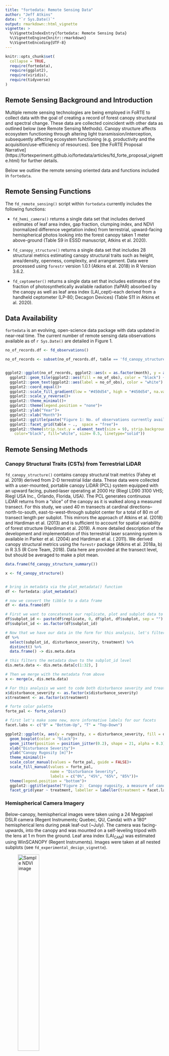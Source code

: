 ```yaml
---
title: "fortedata: Remote Sensing Data"
author: "Jeff Atkins"
date: "`r Sys.Date()`"
output: rmarkdown::html_vignette
vignette: >
  %\VignetteIndexEntry{fortedata: Remote Sensing Data}
  %\VignetteEngine{knitr::rmarkdown}
  %\VignetteEncoding{UTF-8}
---
```


```r
knitr::opts_chunk$set(
  collapse = TRUE,
  require(fortedata),
  require(ggplot2),
  require(viridis),
  require(tidyverse)
)

```

## Remote Sensing Background and Introduction
Multiple remote sensing technologies are being employed in FoRTE to collect data with the goal of creating a record of forest canopy structural and spectral change. These data are collected coincident with other data as outlined below (see Remote Sensing Methods). Canopy structure affects ecosystem functioning through altering light transmission/interception, subsequently affecting ecosystem functioning (e.g. productivity and the acquisition/use-efficiency of resources). See [the FoRTE Proposal Narrative] (https://fortexperiment.github.io/fortedata/articles/fd_forte_proposal_vignette.html) for further details. 

Below we outline the remote sensing oriented data and functions included in `fortedata`.

## Remote Sensing Functions

The `fd_remote_sensing()` script within `fortedata` currently includes the following functions:

* `fd_hemi_camera()` returns a single data set that includes derived estimates of leaf area index, gap fraction, clumping index, and NDVI (normalized difference vegetation index) from terrestrial, upward-facing hemispherical photos looking into the forest canopy taken 1 meter above-ground (Table S9 in ESSD manuscript, Atkins et al. 2020).

* `fd_canopy_structure()` returns a single data set that includes 28 structural metrics estimating canopy structural traits such as height, area/density, openness, complexity, and arrangement. Data were processed using  `forestr` version 1.0.1 (Atkins et al. 2018) in R Version 3.6.2.

* `fd_ceptometer()` returns a single data set that includes estimates of the fraction of photosynthetically available radiation (faPAR) absorbed by the canopy as well as leaf area index (LAI_cept)--each derived from a handheld ceptometer (LP-80; Decagon Devices) (Table S11 in Atkins et al. 2020).


## Data Availability

`fortedata` is an evolving, open-science data package with data updated in near-real time. The current number of remote sensing data observations available as of `r Sys.Date()` are detailed in Figure 1.
```r
no_of_records.df <- fd_observations()

no_of_records <- subset(no_of_records.df, table == 'fd_canopy_structure' | table == 'fd_hemi_camera')


ggplot2::ggplot(no_of_records, ggplot2::aes(x = as.factor(month), y = as.integer(year), fill= no_of_obs)) +
  ggplot2::geom_tile(ggplot2::aes(fill = no_of_obs), color = "black") +
  ggplot2::geom_text(ggplot2::aes(label = no_of_obs), color = "white") +
  ggplot2::coord_equal()+
  ggplot2::scale_fill_gradient(low = "#450d54", high = "#450d54", na.value = 'white')+
  ggplot2::scale_y_reverse()+
  ggplot2::theme_minimal()+
  ggplot2::theme(legend.position = "none")+
  ggplot2::ylab("Year")+
  ggplot2::xlab("Month")+
  ggplot2::ggtitle(paste("Figure 1: No. of observations currently available \nin each remote sensing function as of:", Sys.Date()))+
  ggplot2::facet_grid(table ~ .,  space = "free")+
  ggplot2::theme(strip.text.y = element_text(size = 9), strip.background = element_rect(
    color="black", fill="white", size= 0.5, linetype="solid"))

```

## Remote Sensing Methods

### Canopy Structural Traits (CSTs) from Terrestrial LiDAR

`fd_canopy_structure()` contains canopy structural trait metrics (Fahey et al. 2019) derived from 2-D terrestrial lidar data. These data were collected with a user-mounted, portable canopy LiDAR (PCL) system equipped with an upward facing, pulsed‐laser operating at 2000 Hz (Riegl LD90 3100 VHS; Riegl USA Inc., Orlando, Florida, USA). The PCL generates continuous LiDAR returns from a “slice” of the canopy as it is walked along a measured transect. For this study, we used 40 m transects at cardinal directions--north-to-south,  east-to-west--through subplot center for a total of 80 m of transect length per subplot. This mirrors the approach of Atkins et al. (2018) and Hardiman et al. (2013) and is sufficient to account for spatial variability of forest structure (Hardiman et al. 2019).  A more detailed description of the development and implementation of this terrestrial laser scanning system is available in Parker et al. (2004) and Hardiman et al. ( 2011).  We derived canopy structural metrics using the `forestr` package (Atkins et al. 2018a, b) in R 3.5 (R Core Team, 2018). Data here are provided at the transect level, but should be averaged to make a plot mean.


```r
data.frame(fd_canopy_structure_summary())
```

```r
x <- fd_canopy_structure()


# bring in metadata via the plot_metadata() function
df <- fortedata::plot_metadata()

# now we convert the tibble to a data frame
df <- data.frame(df)

# First we want to concatenate our replicate, plot and subplot data to make a subplot_id column 
df$subplot_id <- paste(df$replicate, 0, df$plot, df$subplot, sep = "")
df$subplot_id <- as.factor(df$subplot_id)

# Now that we have our data in the form for this analysis, let's filter our metadata to the subplot level.
df %>%
  select(subplot_id, disturbance_severity, treatment) %>%
  distinct() %>%
  data.frame() -> dis.meta.data

# this filters the metadata down to the subplot_id level
dis.meta.data <- dis.meta.data[c(1:32), ]

# Then we merge with the metadata from above
x <- merge(x, dis.meta.data)

# For this analysis we want to code both disturbance severity and treatment as factors
x$disturbance_severity <- as.factor(x$disturbance_severity)
x$treatment <- as.factor(x$treatment)

# forte color palette
forte_pal <- forte_colors()

# first let's make some new, more informative labels for our facets
facet.labs <- c("B" = "Bottom-Up", "T" = "Top-Down")

ggplot2::ggplot(x, aes(y = rugosity, x = disturbance_severity, fill = disturbance_severity))+
  geom_boxplot(color = "black")+
  geom_jitter(position = position_jitter(0.2), shape = 21, alpha = 0.3)+
  xlab("Disturbance Severity")+
  ylab("Canopy Rugosity [m]")+
  theme_minimal()+
  scale_color_manual(values = forte_pal, guide = FALSE)+
  scale_fill_manual(values = forte_pal,
                    name = "Disturbance Severity",
                    labels = c("0%", "45%", "65%", "85%"))+
  theme(legend.position = "bottom")+
  ggplot2::ggtitle(paste("Figure 2:  Canopy rugosity, a measure of canopy structural \n complexity by replicate, by year"))+
  facet_grid(year ~ treatment, labeller = labeller(treatment = facet.labs)) 

```

### Hemispherical Camera Imagery

Below-canopy, hemispherical images  were taken using a 24 Megapixel DSLR camera (Regent Instruments; Quebec, QU, Canda) with a 180° hemispherical lens during peak leaf-out (~July). The camera was facing-upwards, into the canopy and was mounted on a self-leveling tripod with the lens at 1 m from the ground. Leaf area index (LAI~CAM~) was estimated using WinSCANOPY (Regent Instruments). Images were taken at all nested subplots (see `fd_experimental_design_vignette`). 
  

![Sample NDVI image](https://user-images.githubusercontent.com/8354517/87794606-dd8b0c80-c814-11ea-982a-5b3ee7920d86.jpg){width=40%}
  
![REU student Evan Paris taking images of the canopy using the NDVI camera](https://user-images.githubusercontent.com/8354517/87785843-e83ea500-c806-11ea-8218-d04d0f6d3a1d.jpg){width=50%}
    
```r
fd_hemi_camera()
```

```r
x <- fd_hemi_camera()

# bring in metadata via the plot_metadata() function
df <- fortedata::plot_metadata()

# now we convert the tibble to a data frame
df <- data.frame(df)

# First we want to concatenate our replicate, plot and subplot data to make a subplot_id column 
df$subplot_id <- paste(df$replicate, 0, df$plot, df$subplot, sep = "")
df$subplot_id <- as.factor(df$subplot_id)

# Now that we have our data in the form for this analysis, let's filter our metadata to the subplot level.
df %>%
  select(subplot_id, disturbance_severity, treatment) %>%
  distinct() %>%
  data.frame() -> dis.meta.data

# this filters the metadata down to the subplot_id level
dis.meta.data <- dis.meta.data[c(1:32), ]

# Then we merge with the metadata from above
x <- merge(x, dis.meta.data)

# For this analysis we want to code both disturbance severity and treatment as factors
x$disturbance_severity <- as.factor(x$disturbance_severity)
x$treatment <- as.factor(x$treatment)

# forte color palette
forte_pal <- forte_colors()

# first let's make some new, more informative labels for our facets
facet.labs <- c("B" = "Bottom-Up", "T" = "Top-Down")

# let's look at distribution by year, by disturbance severity and treatment
ggplot(x, aes(y = lai_cam, x = disturbance_severity, fill = disturbance_severity))+
  geom_boxplot(color = "black")+
  geom_jitter(position = position_jitter(0.2), shape = 21, alpha = 0.3)+
  xlab("Disturbance Severity")+
  ylab("Leaf Area Index")+
  theme_minimal()+
  scale_color_manual(values = forte_pal, guide = FALSE)+
  scale_fill_manual(values = forte_pal,
                    name = "Disturbance Severity",
                    labels = c("0%", "45%", "65%", "85%"))+
  theme(legend.position = "bottom")+
  facet_grid(. ~ treatment, labeller = labeller(treatment = facet.labs))

```

### Light Interception

Light data--as *fpar*, the fraction of photosynthetically available radiation absorbed by the canopy--was acquired using a Decagon LP-80 handheld ceptometer (Decagon Devices; Pullman, Washington). *fpar* is the ratio of PAR above the canopy, to that measured below. *fpar* is assumed to be the difference between the two values. Below-canopy PAR measurements for each plot were taken along north-south and east-west transects (similar to PCL data above), with measurements taken every 1 to 3 m for a total of 30 - 60 measurements then averaged to make a subplot level mean of below-canopy PAR. Above-canopy PAR measurements were taken in open areas to ensure no interference from the canopy. 

```r
fd_ceptometer()
```


```r
x <- fd_ceptometer()

# bring in metadata via the plot_metadata() function
df <- fortedata::plot_metadata()

# now we converte the tibble to a data frame
df <- data.frame(df)

# First we want to concatenate our replicate, plot and subplot data to make a subplot_id column 
df$subplot_id <- paste(df$replicate, 0, df$plot, df$subplot, sep = "")
df$subplot_id <- as.factor(df$subplot_id)

# Now that we have our data in the form for this analysis, let's filter our metadata to the subplot level.
df %>%
  select(subplot_id, disturbance_severity, treatment) %>%
  distinct() %>%
  data.frame() -> dis.meta.data

# this filters the metadata down to the subplot_id level
dis.meta.data <- dis.meta.data[c(1:32), ]

# Then we merge with the metadata from above
x <- merge(x, dis.meta.data)

# For this analysis we want to code both disturbance severity and treatment as factors
x$disturbance_severity <- as.factor(x$disturbance_severity)
x$treatment <- as.factor(x$treatment)

# forte color palette
forte_pal <- forte_colors()

# first let's make some new, more informative labels for our facets
facet.labs <- c("B" = "Bottom-Up", "T" = "Top-Down")

# let's look at distribution by year, by disturbance severity and treatment
ggplot(x, aes(y = fapar, x = disturbance_severity, fill = disturbance_severity))+
  geom_boxplot(color = "black")+
  geom_jitter(position = position_jitter(0.2), shape = 21, alpha = 0.3)+
  xlab("Disturbance Severity")+
  ylab("faPAR")+
  theme_minimal()+
  scale_color_manual(values = forte_pal, guide = FALSE)+
  scale_fill_manual(values = forte_pal,
                    name = "Disturbance Severity",
                    labels = c("0%", "45%", "65%", "85%"))+
  theme(legend.position = "bottom")+
  facet_grid(. ~ treatment, labeller = labeller(treatment = facet.labs))

```

## References
[Atkins, J. W., Bohrer, G., Fahey, R. T., Hardiman, B. S., Morin, T. H., Stovall, A. E., ... & Gough, C. M. (2018). Quantifying vegetation and canopy structural complexity from terrestrial LiDAR data using the forestr r package. Methods in Ecology and Evolution, 9(10), 2057-2066.](https://besjournals.onlinelibrary.wiley.com/doi/pdf/10.1111/2041-210X.13061)

[Atkins, J. W., Fahey, R. T., Hardiman, B. S., & Gough, C. M. (2018). Forest canopy structural complexity and light absorption relationships at the subcontinental scale. Journal of Geophysical Research: Biogeosciences, 123(4), 1387-1405.](https://agupubs.onlinelibrary.wiley.com/doi/pdf/10.1002/2017JG004256)
 
[Atkins, J. W., Agee, E., Barry, A., Dahlin, K. M., Dorheim, K., Grigri, M. S., ... & McGuigan, C. (2020). The fortedata R package: open-science datasets from a manipulative experiment testing forest resilience. Earth System Science Data Discussions, 1-18.](https://essd.copernicus.org/preprints/essd-2020-112/essd-2020-112.pdf)

[Hardiman, B. S., Bohrer, G., Gough, C. M., Vogel, C. S., & Curtis, P. S. (2011). The role of canopy structural complexity in wood net primary production of a maturing northern deciduous forest. Ecology, 92(9), 1818-1827.](https://esajournals.onlinelibrary.wiley.com/doi/pdf/10.1890/10-2192.1?casa_token=MQZpgQKa6ewAAAAA:DSJJvB1zmKSdyDGGjQzVdvBfobmyYlp1uOl2oa9fn8mvetH1-z2fgqdnyD5EJxPjRPqUHOx4Jn1c-Q)

[Hardiman, B. S., Gough, C. M., Halperin, A., Hofmeister, K. L., Nave, L. E., Bohrer, G., & Curtis, P. S. (2013). Maintaining high rates of carbon storage in old forests: A mechanism linking canopy structure to forest function. Forest Ecology and Management, 298, 111-119.](https://www.sciencedirect.com/science/article/pii/S0378112713001254?casa_token=FSJdcOIwwIgAAAAA:0u-usQHRIsHQipxdgFRnkLpDLpjvoV2yMueSmilbJq0nvXOp9Vmx6RFcpVxtFJxKN-pxqjEl)

[Hardiman, B. S., LaRue, E. A., Atkins, J. W., Fahey, R. T., Wagner, F. W., & Gough, C. M. (2018). Spatial variation in canopy structure across forest landscapes. Forests, 9(8), 474.](https://www.mdpi.com/1999-4907/9/8/474/htm)

[Parker, G. G., Harding, D. J., & Berger, M. L. (2004). A portable LIDAR system for rapid determination of forest canopy structure. Journal of Applied Ecology, 41(4), 755-767.](https://besjournals.onlinelibrary.wiley.com/doi/pdf/10.1111/j.0021-8901.2004.00925.x)
